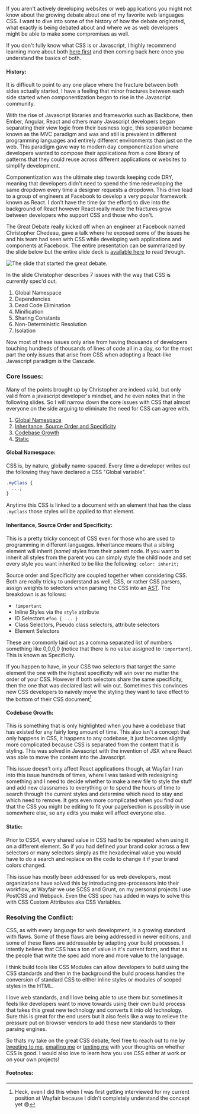 



If you aren't actively developing websites or web applications you might not know about the growing debate about one of my favorite web languages CSS. I want to dive into some of the history of how the debate originated, what exactly is being debated about and where we as web developers might be able to make some compromises as well.

If you don't fully know what CSS is or Javascript, I highly recommend learning more about both <a href="https://www.w3.org/standards/webdesign/htmlcss" data-css-link-article>here first</a> and then coming back here once you understand the basics of both.

#### History:

It is difficult to point to any one place where the fracture between both sides actually started, I have a feeling that minor fractures between each side started when componentization began to rise in the Javascript community.

With the rise of Javascript libraries and frameworks such as Backbone, then Ember, Angular, React and others many Javascript developers began separating their view logic from their business logic, this separation became known as the MVC paradigm and was and still is prevalent in different programming languages and entirely different environments than just on the web. This paradigm gave way to modern day componentization where developers wanted to compose their applications from a core library of patterns that they could reuse across different applications or websites to simplify development.

Componentization was the ultimate step towards keeping code DRY, meaning that developers didn't need to spend the time redeveloping the same dropdown every time a designer requests a dropdown. This drive lead to a group of engineers at Facebook to develop a very popular framework known as React. I don't have the time (or the effort) to dive into the background of React however React really made the fractures grow between developers who support CSS and those who don't.

The Great Debate really kicked off when an engineer at Facebook named Christopher Chedeau, gave a talk where he exposed some of the issues he and his team had seen with CSS while developing web applications and components at Facebook. The entire presentation can be summarized by the slide below but the entire slide deck is <a href="https://speakerdeck.com/vjeux/react-css-in-js" data-css-link-article>available here</a> to read through.

<div className="has-image">
  <img
    data-css-image
    src="../../../../../static/images/posts/TheGreatDebate/The_Slide.jpg"
    alt="The slide that started the great debate."
  />
</div>

In the slide Christopher describes 7 issues with the way that CSS is currently spec'd out.

1.  Global Namespace
2.  Dependencies
3.  Dead Code Elimination
4.  Minification
5.  Sharing Constants
6.  Non-Deterministic Resolution
7.  Isolation

Now most of these issues only arise from having thousands of developers touching hundreds of thousands of lines of code all in a day, so for the most part the only issues that arise from CSS when adopting a React-like Javascript paradigm is the Cascade.

### Core Issues:

Many of the points brought up by Christopher are indeed valid, but only valid from a javascript developer's mindset, and he even notes that in the following slides. So I will narrow down the core issues with CSS that almost everyone on the side arguing to eliminate the need for CSS can agree with.

1.  [Global Namespace](#global)
2.  [Inheritance, Source Order and Specificity](#inheritance)
3.  [Codebase Growth](#codebase)
4.  [Static](#static)

#### Global Namespace:

CSS is, by nature, globally name-spaced. Every time a developer writes out the following they have declared a CSS "Global variable".

```css
.myClass {
  ...;
}
```

Anytime this CSS is linked to a document with an element that has the class `.myClass` those styles will be applied to that element.

#### Inheritance, Source Order and Specificity:

This is a pretty tricky concept of CSS even for those who are used to programming in different languages. Inheritance means that a sibling element will inherit _(some)_ styles from their parent node. If you want to inherit all styles from the parent you can simply style the child node and set every style you want inherited to be like the following: `color: inherit;`

Source order and Specificity are coupled together when considering CSS. Both are really tricky to understand as well, CSS, or rather CSS parsers, assign weights to selectors when parsing the CSS into an <a href="#ast" data-css-link-article data-footnote="Abstract Syntax Tree" id="ast">AST</a>. The breakdown is as follows:

- `!important`
- Inline Styles via the `style` attribute
- ID Selectors `#foo { ... }`
- Class Selectors, Pseudo class selectors, attribute selectors
- Element Selectors

These are commonly laid out as a comma separated list of numbers something like 0,0,0,0 (notice that there is no value assigned to `!important`). This is known as Specificity.

If you happen to have, in your CSS two selectors that target the same element the one with the highest specificity will win over no matter the order of your CSS. However if both selectors share the same specificity, then the one that was declared last will win out. Sometimes this convinces new CSS developers to naively move the styling they want to take effect to the bottom of their CSS document[^1]

#### Codebase Growth:

This is something that is only highlighted when you have a codebase that has existed for any fairly long amount of time. This also isn't a concept that only happens in CSS, it happens to any codebase, it just becomes slightly more complicated because CSS is separated from the content that it is styling. This was solved in Javascript with the invention of JSX where React was able to move the content into the Javascript.

This issue doesn't only affect React applications though, at Wayfair I ran into this issue hundreds of times, where I was tasked with redesigning something and I need to decide whether to make a new file to style the stuff and add new classnames to everything or to spend the hours of time to search through the current styles and determine which need to stay and which need to remove. It gets even more complicated when you find out that the CSS you might be editing to fit your page/section is possibly in use somewhere else, so any edits you make will affect everyone else.

#### Static:

Prior to CSS4, every shared value in CSS had to be repeated when using it on a different element. So if you had defined your brand color across a few selectors or many selectors simply as the hexadecimal value you would have to do a search and replace on the code to change it if your brand colors changed.

This issue has mostly been addressed for us web developers, most organizations have solved this by introducing pre-processors into their workflow, at Wayfair we use SCSS and Grunt, on my personal projects I use PostCSS and Webpack. Even the CSS spec has added in ways to solve this with CSS Custom Attributes aka CSS Variables.

### Resolving the Conflict:

CSS, as with every language for web development, is a growing standard with flaws. Some of these flaws are being addressed in newer editions, and some of these flaws are addressable by adapting your build processes. I intently believe that CSS has a ton of value in it's current form, and that as the people that write the spec add more and more value to the language.

I think build tools like CSS Modules can allow developers to build using the CSS standards and then in the background the build process handles the conversion of standard CSS to either inline styles or modules of scoped styles in the HTML.

I love web standards, and I love being able to use them but sometimes it feels like developers want to move towards using their own build process that takes this great new technology and converts it into old technology. Sure this is great for the end users but it also feels like a way to relieve the pressure put on browser vendors to add these new standards to their parsing engines.

So thats my take on the great CSS debate, feel free to reach out to me by <a href="https://twitter.com/intent/tweet?url=https%3A%2F%2Fmatthamlin.me%2FPosts%2F2016%2FSeptember%2FSeptemberUpdate&via=immatthamlin&text=%20%20-&" className="link link--article">tweeting to me</a>, <a href="mailto:matthewjameshamlin@gmail.com" className="link link--article">emailing me</a> or <a data-footnote="+1 425 210 0980" href="sms:+14252100980" className="link link--article">texting me</a> with your thoughts on whether CSS is good. I would also love to learn how you use CSS either at work or on your own projects!

#### Footnotes:

[^1]: Heck, even I did this when I was first getting interviewed for my current position at Wayfair because I didn't completely understand the concept yet 😄
